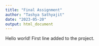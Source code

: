 ```yaml
---
title: "Final Assignment"
author: "Tashya Sathyajit"
date: "2023-05-20"
output: html_document
---
```


Hello world! First line added to the project.
